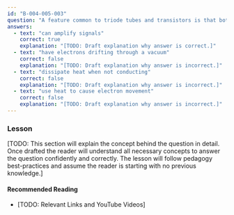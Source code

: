 ```yaml
---
id: "B-004-005-003"
question: "A feature common to triode tubes and transistors is that both:"
answers:
  - text: "can amplify signals"
    correct: true
    explanation: "[TODO: Draft explanation why answer is correct.]"
  - text: "have electrons drifting through a vacuum"
    correct: false
    explanation: "[TODO: Draft explanation why answer is incorrect.]"
  - text: "dissipate heat when not conducting"
    correct: false
    explanation: "[TODO: Draft explanation why answer is incorrect.]"
  - text: "use heat to cause electron movement"
    correct: false
    explanation: "[TODO: Draft explanation why answer is incorrect.]"
---
```


### Lesson

[TODO: This section will explain the concept behind the question in detail. Once drafted the reader will understand all necessary concepts to answer the question confidently and correctly. The lesson will follow pedagogy best-practices and assume the reader is starting with no previous knowledge.]

#### Recommended Reading

- [TODO: Relevant Links and YouTube Videos]
